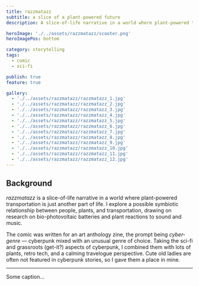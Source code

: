 ```yaml
---
title: razzmatazz
subtitle: a slice of a plant-powered future
description: A slice-of-life narrative in a world where plant-powered transportation is just another part of life, exploring a possible symbiotic relationship between people, plants, and transportation.

heroImage: './../assets/razzmatazz/scooter.png'
heroImagePos: bottom

category: storytelling
tags:
  - comic
  - sci-fi

publish: true
feature: true

gallery:
  - './../assets/razzmatazz/razzmatazz_1.jpg'
  - './../assets/razzmatazz/razzmatazz_2.jpg'
  - './../assets/razzmatazz/razzmatazz_3.jpg'
  - './../assets/razzmatazz/razzmatazz_4.jpg'
  - './../assets/razzmatazz/razzmatazz_5.jpg'
  - './../assets/razzmatazz/razzmatazz_6.jpg'
  - './../assets/razzmatazz/razzmatazz_7.jpg'
  - './../assets/razzmatazz/razzmatazz_8.jpg'
  - './../assets/razzmatazz/razzmatazz_9.jpg'
  - './../assets/razzmatazz/razzmatazz_10.jpg'
  - './../assets/razzmatazz/razzmatazz_11.jpg'
  - './../assets/razzmatazz/razzmatazz_12.jpg'
---
```


## Background
*razzmatazz* is a slice-of-life narrative in a world where plant-powered transportation is just another part of life. I explore a possible symbiotic relationship between people, plants, and transportation, drawing on research on bio-photovoltaic batteries and plant reactions to sound and music.

The comic was written for an art anthology zine, the prompt being *cyber-genre* — cyberpunk mixed with an unusual genre of choice. Taking the sci-fi and grassroots (get-it?) aspects of cyberpunk, I combined them with lots of plants, retro tech, and a calming travelogue perspective. Cute old ladies are often not featured in cyberpunk stories, so I gave them a place in mine.

---

<MdxGalleryImage
  caption='1/12'
  gatsbyImageData={props.gallery.image1}
/>

<MdxGalleryImage
  caption='2/12'
  gatsbyImageData={props.gallery.image2}
/>

<MdxGalleryImage
  caption='3/12'
  gatsbyImageData={props.gallery.image3}
/>

<MdxGalleryImage
  caption='4/12'
  gatsbyImageData={props.gallery.image4}
/>

<MdxGalleryImage
  caption='5/12'
  gatsbyImageData={props.gallery.image5}
/>

<MdxGalleryImage
  caption='6/12'
  gatsbyImageData={props.gallery.image6}
/>

<MdxGalleryImage
  caption='7/12'
  gatsbyImageData={props.gallery.image7}
/>

<MdxGalleryImage
  caption='8/12'
  gatsbyImageData={props.gallery.image8}
/>

<MdxGalleryImage
  caption='9/12'
  gatsbyImageData={props.gallery.image9}
/>

<MdxGalleryImage
  caption='10/12'
  gatsbyImageData={props.gallery.image10}
/>

<MdxGalleryImage
  caption='11/12'
  gatsbyImageData={props.gallery.image11}
/>

<MdxGalleryImage
  caption='12/12'
  gatsbyImageData={props.gallery.image12}
/>

Some caption...